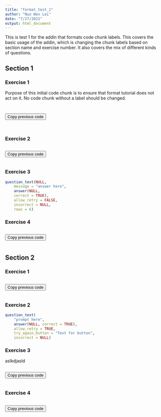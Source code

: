 ```yaml
---
title: "format_test_1"
author: "Nuo Wen Lei"
date: "7/27/2021"
output: html_document
---
```


This is test 1 for the addin that formats code chunk labels. This covers the basic usage of the addin, which is changing the chunk labels based on section name and exercise number. It also covers the mix of different kinds of questions.

## Section 1
###

### Exercise 1

Purpose of this initial code chunk is to ensure that format tutorial does not act on it. No code chunk without a label should be changed.

```r

```



```r

```

<button onclick = "transfer_code(this)">Copy previous code</button>

```r

```

```r

```


###

### Exercise 2


```r

```

<button onclick = "transfer_code(this)">Copy previous code</button>

```r

```

###

### Exercise 3


```r
question_text(NULL,
	message = "answer here",
	answer(NULL,
	correct = TRUE),
	allow_retry = FALSE,
	incorrect = NULL,
	rows = 6)
```

###


### Exercise 4


```r

```

<button onclick = "transfer_code(this)">Copy previous code</button>

```r

```

###

## Section 2

###

### Exercise 1


```r

```

<button onclick = "transfer_code(this)">Copy previous code</button>

```r

```

###

### Exercise 2


```r
question_text(
	"prompt here",
	answer(NULL, correct = TRUE),
	allow_retry = TRUE,
	try_again_button = "Text for button",
	incorrect = NULL)
```

###

### Exercise 3

aslkdjasld

```r

```

<button onclick = "transfer_code(this)">Copy previous code</button>

```r

```

###

### Exercise 4


```r

```

<button onclick = "transfer_code(this)">Copy previous code</button>

```r

```

###
